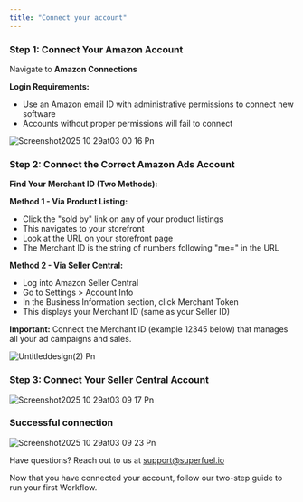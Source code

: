 ```yaml
---
title: "Connect your account"
---
```


### Step 1: Connect Your Amazon Account

Navigate to **Amazon Connections**

**Login Requirements:**

- Use an Amazon email ID with administrative permissions to connect new software
- Accounts without proper permissions will fail to connect

![Screenshot2025 10 29at03 00 16 Pn](/images/Screenshot2025-10-29at03.00.16.png)

### Step 2: Connect the Correct Amazon Ads Account

**Find Your Merchant ID (Two Methods):**

**Method 1 - Via Product Listing:**

- Click the "sold by" link on any of your product listings
- This navigates to your storefront
- Look at the URL on your storefront page
- The Merchant ID is the string of numbers following "me=" in the URL

**Method 2 - Via Seller Central:**

- Log into Amazon Seller Central
- Go to Settings \> Account Info
- In the Business Information section, click Merchant Token
- This displays your Merchant ID (same as your Seller ID)

**Important:** Connect the Merchant ID (example 12345 below) that manages all your ad campaigns and sales.

![Untitleddesign(2) Pn](/images/Untitleddesign\(2\).png)

### Step 3: Connect Your Seller Central Account

![Screenshot2025 10 29at03 09 17 Pn](/images/Screenshot2025-10-29at03.09.17.png)

### **Successful connection**

![Screenshot2025 10 29at03 09 23 Pn](/images/Screenshot2025-10-29at03.09.23.png)

Have questions? Reach out to us at [support@superfuel.io](mailto:support@superfuel.io)

<Card title="Run Your First Workflow" icon="rocket" iconType="regular" color="#NaNNaNNaN" horizontal href="/first-workflow">
  Now that you have connected your account, follow our two-step guide to run your first Workflow.
</Card>